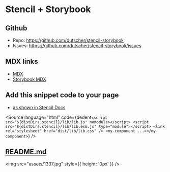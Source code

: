
<Meta title="Getting Started" />

# Stencil + Storybook

## Github

- Repo: https://github.com/dutscher/stencil-storybook
- Issues: https://github.com/dutscher/stencil-storybook/issues

## MDX links

- [MDX](https://mdxjs.com/getting-started)
- [Storybook MDX](https://storybook.js.org/docs/react/api/mdx)

## Add this snippet code to your page

- [as shown in Stencil Docs](https://stenciljs.com/docs/output-targets#differential-bundling)

<Source
  language="html"
  code={dedent`
     <script src="${distDirs.stencil}/lib/lib.js" nomodule></script>
     <script src="${distDirs.stencil}/lib/lib.esm.js" type="module"></script>
     <link rel="stylesheet" href="dist/lib/lib.css" />
     <my-component ...></my-component>
  `}
/>

## [README.md](https://github.com/dutscher/stencil-storybook/blob/main/README.md)

<Description markdown={markdown} />

<img src="assets/1337.jpg" style={{ height: '0px' }} />
